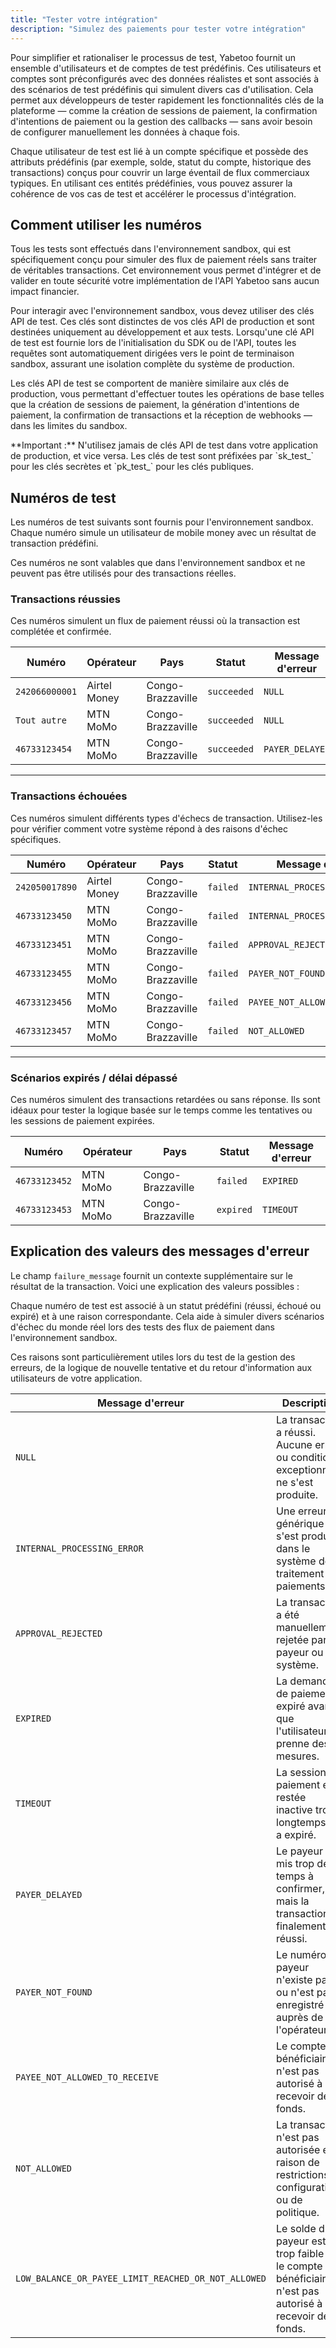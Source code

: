 ```yaml
---
title: "Tester votre intégration"
description: "Simulez des paiements pour tester votre intégration"
---
```


Pour simplifier et rationaliser le processus de test, Yabetoo fournit un ensemble d'utilisateurs et de comptes de test prédéfinis. Ces utilisateurs et comptes sont préconfigurés avec des données réalistes et sont associés à des scénarios de test prédéfinis qui simulent divers cas d'utilisation. Cela permet aux développeurs de tester rapidement les fonctionnalités clés de la plateforme — comme la création de sessions de paiement, la confirmation d'intentions de paiement ou la gestion des callbacks — sans avoir besoin de configurer manuellement les données à chaque fois.

Chaque utilisateur de test est lié à un compte spécifique et possède des attributs prédéfinis (par exemple, solde, statut du compte, historique des transactions) conçus pour couvrir un large éventail de flux commerciaux typiques. En utilisant ces entités prédéfinies, vous pouvez assurer la cohérence de vos cas de test et accélérer le processus d'intégration.

## Comment utiliser les numéros

Tous les tests sont effectués dans l'environnement sandbox, qui est spécifiquement conçu pour simuler des flux de paiement réels sans traiter de véritables transactions. Cet environnement vous permet d'intégrer et de valider en toute sécurité votre implémentation de l'API Yabetoo sans aucun impact financier.

Pour interagir avec l'environnement sandbox, vous devez utiliser des clés API de test. Ces clés sont distinctes de vos clés API de production et sont destinées uniquement au développement et aux tests. Lorsqu'une clé API de test est fournie lors de l'initialisation du SDK ou de l'API, toutes les requêtes sont automatiquement dirigées vers le point de terminaison sandbox, assurant une isolation complète du système de production.

Les clés API de test se comportent de manière similaire aux clés de production, vous permettant d'effectuer toutes les opérations de base telles que la création de sessions de paiement, la génération d'intentions de paiement, la confirmation de transactions et la réception de webhooks — dans les limites du sandbox.

<Warning>
  **Important :** N'utilisez jamais de clés API de test dans votre application de production, et
  vice versa. Les clés de test sont préfixées par `sk_test_` pour les clés secrètes et
  `pk_test_` pour les clés publiques.
</Warning>

## Numéros de test

Les numéros de test suivants sont fournis pour l'environnement sandbox. Chaque numéro simule un utilisateur de mobile money avec un résultat de transaction prédéfini.

<Note>
  Ces numéros ne sont valables que dans l'environnement sandbox et ne peuvent pas être utilisés pour
  des transactions réelles.
</Note>

### Transactions réussies

Ces numéros simulent un flux de paiement réussi où la transaction est complétée et confirmée.

| Numéro         | Opérateur    | Pays              | Statut     | Message d'erreur |
| -------------- | ------------ | ----------------- | ---------- | ---------------- |
| `242066000001` | Airtel Money | Congo-Brazzaville | `succeeded` | `NULL`           |
| `Tout autre`   | MTN MoMo     | Congo-Brazzaville | `succeeded` | `NULL`           |
| `46733123454`  | MTN MoMo     | Congo-Brazzaville | `succeeded` | `PAYER_DELAYED`  |

---

### Transactions échouées

Ces numéros simulent différents types d'échecs de transaction. Utilisez-les pour vérifier comment votre système répond à des raisons d'échec spécifiques.

| Numéro         | Opérateur    | Pays              | Statut   | Message d'erreur                 |
| -------------- | ------------ | ----------------- | -------- | ------------------------------- |
| `242050017890` | Airtel Money | Congo-Brazzaville | `failed` | `INTERNAL_PROCESSING_ERROR`     |
| `46733123450`  | MTN MoMo     | Congo-Brazzaville | `failed` | `INTERNAL_PROCESSING_ERROR`     |
| `46733123451`  | MTN MoMo     | Congo-Brazzaville | `failed` | `APPROVAL_REJECTED`             |
| `46733123455`  | MTN MoMo     | Congo-Brazzaville | `failed` | `PAYER_NOT_FOUND`               |
| `46733123456`  | MTN MoMo     | Congo-Brazzaville | `failed` | `PAYEE_NOT_ALLOWED_TO_RECEIVE`  |
| `46733123457`  | MTN MoMo     | Congo-Brazzaville | `failed` | `NOT_ALLOWED`                   |

---

### Scénarios expirés / délai dépassé

Ces numéros simulent des transactions retardées ou sans réponse. Ils sont idéaux pour tester la logique basée sur le temps comme les tentatives ou les sessions de paiement expirées.

| Numéro        | Opérateur | Pays              | Statut    | Message d'erreur |
| ------------- | --------- | ----------------- | --------- | ---------------- |
| `46733123452` | MTN MoMo  | Congo-Brazzaville | `failed`  | `EXPIRED`        |
| `46733123453` | MTN MoMo  | Congo-Brazzaville | `expired` | `TIMEOUT`        |

## Explication des valeurs des messages d'erreur

Le champ `failure_message` fournit un contexte supplémentaire sur le résultat de la transaction. Voici une explication des valeurs possibles :

Chaque numéro de test est associé à un statut prédéfini (réussi, échoué ou expiré) et à une raison correspondante. Cela aide à simuler divers scénarios d'échec du monde réel lors des tests des flux de paiement dans l'environnement sandbox.

<Tip>
  Ces raisons sont particulièrement utiles lors du test de la gestion des erreurs,
  de la logique de nouvelle tentative et du retour d'information aux utilisateurs de votre application.
</Tip>

| Message d'erreur                                     | Description                                                                                  |
| --------------------------------------------------- | -------------------------------------------------------------------------------------------- |
| `NULL`                                              | La transaction a réussi. Aucune erreur ou condition exceptionnelle ne s'est produite.        |
| `INTERNAL_PROCESSING_ERROR`                         | Une erreur générique s'est produite dans le système de traitement des paiements.            |
| `APPROVAL_REJECTED`                                 | La transaction a été manuellement rejetée par le payeur ou le système.                       |
| `EXPIRED`                                           | La demande de paiement a expiré avant que l'utilisateur ne prenne des mesures.              |
| `TIMEOUT`                                           | La session de paiement est restée inactive trop longtemps et a expiré.                       |
| `PAYER_DELAYED`                                     | Le payeur a mis trop de temps à confirmer, mais la transaction a finalement réussi.         |
| `PAYER_NOT_FOUND`                                   | Le numéro du payeur n'existe pas ou n'est pas enregistré auprès de l'opérateur.            |
| `PAYEE_NOT_ALLOWED_TO_RECEIVE`                      | Le compte du bénéficiaire n'est pas autorisé à recevoir des fonds.                         |
| `NOT_ALLOWED`                                       | La transaction n'est pas autorisée en raison de restrictions de configuration ou de politique.|
| `LOW_BALANCE_OR_PAYEE_LIMIT_REACHED_OR_NOT_ALLOWED` | Le solde du payeur est trop faible ou le compte du bénéficiaire n'est pas autorisé à recevoir des fonds. |
